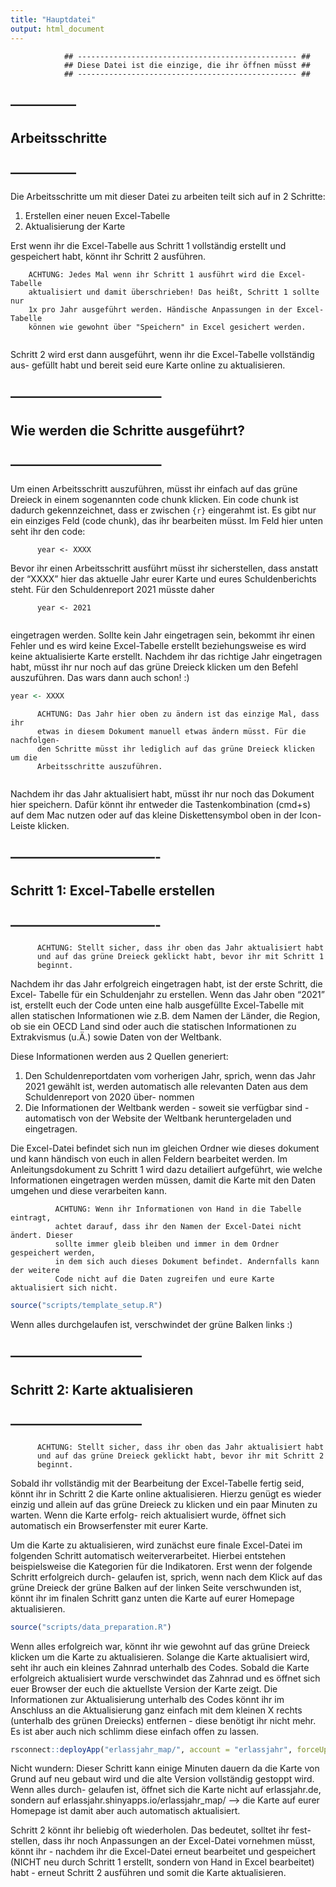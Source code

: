 ```yaml
---
title: "Hauptdatei"
output: html_document
---
```


                ## ------------------------------------------------- ##
                ## Diese Datei ist die einzige, die ihr öffnen müsst ## 
                ## ------------------------------------------------- ##


## --------------- ##
## Arbeitsschritte ## 
## --------------- ##

Die Arbeitsschritte um mit dieser Datei zu arbeiten teilt sich auf in 2 Schritte:

  1. Erstellen einer neuen Excel-Tabelle
  2. Aktualisierung der Karte

Erst wenn ihr die Excel-Tabelle aus Schritt 1 vollständig erstellt und gespeichert
habt, könnt ihr Schritt 2 ausführen. 

        ACHTUNG: Jedes Mal wenn ihr Schritt 1 ausführt wird die Excel-Tabelle
        aktualisiert und damit überschrieben! Das heißt, Schritt 1 sollte nur
        1x pro Jahr ausgeführt werden. Händische Anpassungen in der Excel-Tabelle
        können wie gewohnt über "Speichern" in Excel gesichert werden. 
        
Schritt 2 wird erst dann ausgeführt, wenn ihr die Excel-Tabelle vollständig aus-
gefüllt habt und bereit seid eure Karte online zu aktualisieren.

## ----------------------------------- ##
## Wie werden die Schritte ausgeführt? ## 
## ----------------------------------- ##

Um einen Arbeitsschritt auszuführen, müsst ihr einfach auf das grüne Dreieck in
einem sogenannten code chunk klicken. Ein code chunk ist dadurch gekennzeichnet,
dass er zwischen ```{r} ``` eingerahmt ist. Es gibt nur ein einziges Feld (code
chunk), das ihr bearbeiten müsst. Im Feld hier unten seht ihr den code:

          year <- XXXX

Bevor ihr einen Arbeitsschritt ausführt müsst ihr sicherstellen, dass anstatt der
"XXXX" hier das aktuelle Jahr eurer Karte und eures Schuldenberichts steht. Für
den Schuldenreport 2021 müsste daher
          
          year <- 2021
          
eingetragen werden. Sollte kein Jahr eingetragen sein, bekommt ihr einen Fehler
und es wird keine Excel-Tabelle erstellt beziehungsweise es wird keine aktualisierte
Karte erstellt. Nachdem ihr das richtige Jahr eingetragen habt, müsst ihr nur noch
auf das grüne Dreieck klicken um den Befehl auszuführen. Das wars dann auch schon! :)

```r
year <- XXXX
```

          ACHTUNG: Das Jahr hier oben zu ändern ist das einzige Mal, dass ihr
          etwas in diesem Dokument manuell etwas ändern müsst. Für die nachfolgen-
          den Schritte müsst ihr lediglich auf das grüne Dreieck klicken um die
          Arbeitsschritte auszuführen.
          
Nachdem ihr das Jahr aktualisiert habt, müsst ihr nur noch das Dokument hier speichern.
Dafür könnt ihr entweder die Tastenkombination (cmd+s) auf dem Mac nutzen oder auf das
kleine Diskettensymbol oben in der Icon-Leiste klicken.

## ---------------------------------- ##
## Schritt 1: Excel-Tabelle erstellen ##
## ---------------------------------- ##

          ACHTUNG: Stellt sicher, dass ihr oben das Jahr aktualisiert habt
          und auf das grüne Dreieck geklickt habt, bevor ihr mit Schritt 1
          beginnt.

Nachdem ihr das Jahr erfolgreich eingetragen habt, ist der erste Schritt, die Excel-
Tabelle für ein Schuldenjahr zu erstellen. Wenn das Jahr oben "2021" ist, erstellt euch
der Code unten eine halb ausgefüllte Excel-Tabelle mit allen statischen Informationen
wie z.B. dem Namen der Länder, die Region, ob sie ein OECD Land sind oder auch die 
statischen Informationen zu Extrakvismus (u.Ä.) sowie Daten von der Weltbank.

Diese Informationen werden aus 2 Quellen generiert:

  1. Den Schuldenreportdaten vom vorherigen Jahr, sprich, wenn das Jahr 2021 gewählt
  ist, werden automatisch alle relevanten Daten aus dem Schuldenreport von 2020 über-
  nommen
  2. Die Informationen der Weltbank werden - soweit sie verfügbar sind - automatisch
  von der Website der Weltbank heruntergeladen und eingetragen. 
  
Die Excel-Datei befindet sich nun im gleichen Ordner wie dieses dokument und kann
händisch von euch in allen Feldern bearbeitet werden. Im Anleitungsdokument zu 
Schritt 1 wird dazu detailiert aufgeführt, wie welche Informationen eingetragen 
werden müssen, damit die Karte mit den Daten umgehen und diese verarbeiten kann.

              ACHTUNG: Wenn ihr Informationen von Hand in die Tabelle eintragt, 
              achtet darauf, dass ihr den Namen der Excel-Datei nicht ändert. Dieser
              sollte immer gleib bleiben und immer in dem Ordner gespeichert werden,
              in dem sich auch dieses Dokument befindet. Andernfalls kann der weitere
              Code nicht auf die Daten zugreifen und eure Karte aktualisiert sich nicht.

```r
source("scripts/template_setup.R")
```

Wenn alles durchgelaufen ist, verschwindet der grüne Balken links :)

## ------------------------------ ##
## Schritt 2: Karte aktualisieren ##
## ------------------------------ ##

          ACHTUNG: Stellt sicher, dass ihr oben das Jahr aktualisiert habt
          und auf das grüne Dreieck geklickt habt, bevor ihr mit Schritt 2
          beginnt.

Sobald ihr vollständig mit der Bearbeitung der Excel-Tabelle fertig seid, könnt ihr
in Schritt 2 die Karte online aktualisieren. Hierzu genügt es wieder einzig und allein
auf das grüne Dreieck zu klicken und ein paar Minuten zu warten. Wenn die Karte erfolg-
reich aktualisiert wurde, öffnet sich automatisch ein Browserfenster mit eurer Karte. 

Um die Karte zu aktualisieren, wird zunächst eure finale Excel-Datei im folgenden
Schritt automatisch weiterverarbeitet. Hierbei entstehen beispielsweise die 
Kategorien für die Indikatoren. Erst wenn der folgende Schritt erfolgreich durch-
gelaufen ist, sprich, wenn nach dem Klick auf das grüne Dreieck der grüne Balken
auf der linken Seite verschwunden ist, könnt ihr im finalen Schritt ganz unten
die Karte auf eurer Homepage aktualisieren.

```r
source("scripts/data_preparation.R")
```

Wenn alles erfolgreich war, könnt ihr wie gewohnt auf das grüne Dreieck klicken um
die Karte zu aktualisieren. Solange die Karte aktualisiert wird, seht ihr auch ein
kleines Zahnrad unterhalb des Codes. Sobald die Karte erfolgreich aktualisiert wurde
verschwindet das Zahnrad und es öffnet sich euer Browser der euch die aktuellste
Version der Karte zeigt. Die Informationen zur Aktualisierung unterhalb des Codes
könnt ihr im Anschluss an die Aktualisierung ganz einfach mit dem kleinen X rechts
(unterhalb des grünen Dreiecks) entfernen - diese benötigt ihr nicht mehr. Es ist
aber auch nich schlimm diese einfach offen zu lassen.

```r
rsconnect::deployApp("erlassjahr_map/", account = "erlassjahr", forceUpdate = TRUE)
```

Nicht wundern: Dieser Schritt kann einige Minuten dauern da die Karte von Grund
auf neu gebaut wird und die alte Version vollständig gestoppt wird. Wenn alles durch-
gelaufen ist, öffnet sich die Karte nicht auf erlassjahr.de, sondern auf
erlassjahr.shinyapps.io/erlassjahr_map/ --> die Karte auf eurer Homepage ist damit aber 
auch automatisch aktualisiert.

Schritt 2 könnt ihr beliebig oft wiederholen. Das bedeutet, solltet ihr fest-
stellen, dass ihr noch Anpassungen an der Excel-Datei vornehmen müsst, könnt ihr - nachdem
ihr die Excel-Datei erneut bearbeitet und gespeichert (NICHT neu durch Schritt 1 erstellt,
sondern von Hand in Excel bearbeitet) habt - erneut Schritt 2 ausführen und somit die 
Karte aktualisieren. 
